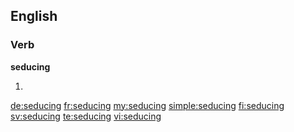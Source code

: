 ==English==

===Verb===
'''seducing'''

# {{present participle of|seduce}}

[[de:seducing]]
[[fr:seducing]]
[[my:seducing]]
[[simple:seducing]]
[[fi:seducing]]
[[sv:seducing]]
[[te:seducing]]
[[vi:seducing]]